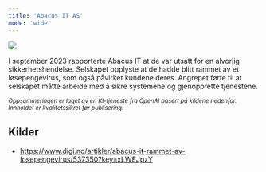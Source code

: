 ```yaml
---
title: 'Abacus IT AS'
mode: 'wide'
---
```


<Frame>
<img src="/images/abacus.png" noZoom/>
</Frame>

I september 2023 rapporterte Abacus IT at de var utsatt for en alvorlig sikkerhetshendelse. Selskapet opplyste at de hadde blitt rammet av et løsepengevirus, som også påvirket kundene deres. Angrepet førte til at selskapet måtte arbeide med å sikre systemene og gjenopprette tjenestene.

<sup><i>Oppsummeringen er laget av en KI-tjeneste fra OpenAI basert på kildene nedenfor. Innholdet er kvalitetssikret før publisering.</i></sup>

## Kilder
- https://www.digi.no/artikler/abacus-it-rammet-av-losepengevirus/537350?key=xLWEJpzY
